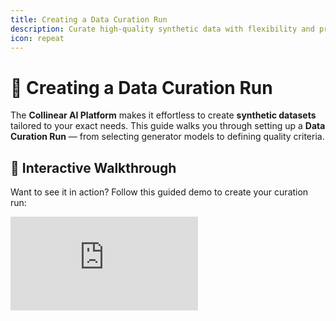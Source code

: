 ```yaml
---
title: Creating a Data Curation Run
description: Curate high-quality synthetic data with flexibility and precision using the Collinear AI Platform. Learn about amplification, supported models, and quality criteria.
icon: repeat
---
```


# 🚀 Creating a Data Curation Run

The **Collinear AI Platform** makes it effortless to create **synthetic datasets** tailored to your exact needs. This guide walks you through setting up a **Data Curation Run** — from selecting generator models to defining quality criteria.

## 🎥 Interactive Walkthrough

Want to see it in action? Follow this guided demo to create your curation run:
<div style={{position: 'relative', paddingBottom: 'calc(51.66666666666667% + 41px)', height: 0, width: '100%'}}>
    <iframe
        src="https://demo.arcade.software/NEZsAEhEaW4Mc64n0YKG?embed&embed_mobile=tab&embed_desktop=inline&show_copy_link=true"
        title="Streamline AI Model Enhancement with Collinear AI"
        frameBorder="0"
        loading="lazy"
        allowFullScreen
        allow="clipboard-write"
        style={{position: 'absolute', top: 0, left: 0, width: '100%', height: '100%', colorScheme: 'light'}}
    />
</div>

---

## 🧪 What is Synthetic Curation?

**Synthetic curation** is the process of automatically generating diverse, high-quality examples to power model training, evaluation, or fine-tuning. With Collinear AI, you can amplify your dataset while maintaining control over quality, diversity, and relevance.

Key features:
- **Scale fast**: Generate hundreds to thousands of samples with minimal effort.
- **Maintain precision**: Define exactly what quality looks like for your use case.
- **Stay flexible**: Customize generation settings and quality filters.

---


## 🔥 Amplification Factor

The **Amplification Factor** determines how much you expand your data:

- **Higher amplification** → More synthetic samples per input.
- **Lower amplification** → Fewer, more targeted samples.

This setting allows you to balance **quantity** and **curation precision** based on your project's needs.

---

## 🧠 Supported Generator Models

Collinear AI supports the most powerful and versatile models for synthetic data generation:

- **GPT-4o** — OpenAI’s flagship model, excelling at reasoning, creativity, and instruction-following.
- **LLaMA 70B** — Optimized for balanced performance and efficiency.
- **LLaMA 405B** — Massive-scale model offering unparalleled depth and nuance.
- **Qwen 72B** — Strong multilingual and instruction-following capabilities, ideal for diverse domains.

Select the model that best matches your **data complexity**, **domain**, and **scale** requirements.

---
## 🛠️ Curation Quality Criteria

To ensure every piece of generated data meets high standards, Collinear AI allows you to curate outputs based on these key dimensions:

- **Correctness**: How accurately outputs match desired criteria and ground truth examples.
- **Naturalness**: How well outputs mimic real-world language patterns and tone.
- **Diversity**: The range and uniqueness of generated variations, ensuring broad coverage.
- **Coherence**: Logical and semantic flow throughout the output.
- **Instruction Following**: Adherence to the specified prompts and task instructions.
- **Quality of Reasoning**: Depth, logic, and coherence in the explanations and conclusions.

You can apply one or multiple curation filters to align the dataset with your specific needs.

---

## ✅ Best Practices for Successful Curation Runs

- **Mix Quality Filters**: Combine multiple curation criteria for a balanced dataset.
- **Tune Amplification**: Start small and adjust amplification as you analyze generation patterns.
- **Spot-Check Outputs**: Always manually review a subset of samples to validate automatic curation.

Following these steps ensures you achieve **high-quality**, **task-aligned**, and **scalable** synthetic datasets every time.

---

## 🎯 Next Steps

Ready to start? Head to your workspace and **create your first curation run** today!
